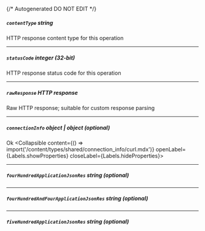 {/* Autogenerated DO NOT EDIT  */}

##### `contentType` _string_
HTTP response content type for this operation

---
##### `statusCode` _integer (32-bit)_
HTTP response status code for this operation

---
##### `rawResponse` _HTTP response_
Raw HTTP response; suitable for custom response parsing

---
##### `connectionInfo` _object | object (optional)_
Ok
<Collapsible content={() => import('/content/types/shared/connection_info/curl.mdx')} openLabel={Labels.showProperties} closeLabel={Labels.hideProperties}>
</Collapsible>

---
##### `fourHundredApplicationJsonRes` _string (optional)_

---
##### `fourHundredAndFourApplicationJsonRes` _string (optional)_

---
##### `fiveHundredApplicationJsonRes` _string (optional)_


